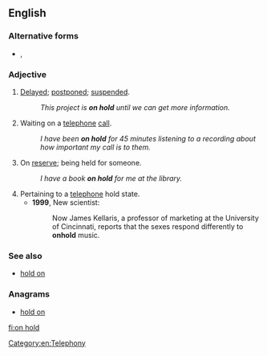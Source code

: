 ==English==

===Alternative forms===
* {{l|en|on-hold}}, {{l|en|onhold}}

===Adjective===
{{en-adj|-|sg=[[on]] [[hold]]}}

# {{idiomatic}} [[delayed|Delayed]]; [[postponed]]; [[suspended]].
#: ''This project is '''on hold''' until we can get more information.''
# Waiting on a [[telephone]] [[call]].
#: ''I have been '''on hold''' for 45 minutes listening to a recording about how important my call is to them.''
# On [[reserve]]; being held for someone.
#: ''I have a book '''on hold''' for me at the library.''
# Pertaining to a [[telephone]] hold state.
#* '''1999''', New scientist:
#*: Now James Kellaris, a professor of marketing at the University of Cincinnati, reports that the sexes respond differently to '''onhold''' music.

===See also===
* [[hold on]]

===Anagrams===
* [[hold on#English|hold on]]

[[Category:en:Telephony]]

[[fi:on hold]]